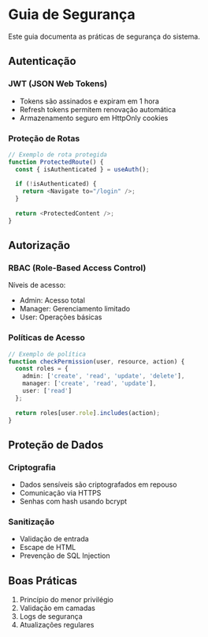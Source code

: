 # Guia de Segurança

Este guia documenta as práticas de segurança do sistema.

## Autenticação

### JWT (JSON Web Tokens)

- Tokens são assinados e expiram em 1 hora
- Refresh tokens permitem renovação automática
- Armazenamento seguro em HttpOnly cookies

### Proteção de Rotas

```typescript
// Exemplo de rota protegida
function ProtectedRoute() {
  const { isAuthenticated } = useAuth();
  
  if (!isAuthenticated) {
    return <Navigate to="/login" />;
  }
  
  return <ProtectedContent />;
}
```

## Autorização

### RBAC (Role-Based Access Control)

Níveis de acesso:
- Admin: Acesso total
- Manager: Gerenciamento limitado
- User: Operações básicas

### Políticas de Acesso

```typescript
// Exemplo de política
function checkPermission(user, resource, action) {
  const roles = {
    admin: ['create', 'read', 'update', 'delete'],
    manager: ['create', 'read', 'update'],
    user: ['read']
  };
  
  return roles[user.role].includes(action);
}
```

## Proteção de Dados

### Criptografia

- Dados sensíveis são criptografados em repouso
- Comunicação via HTTPS
- Senhas com hash usando bcrypt

### Sanitização

- Validação de entrada
- Escape de HTML
- Prevenção de SQL Injection

## Boas Práticas

1. Princípio do menor privilégio
2. Validação em camadas
3. Logs de segurança
4. Atualizações regulares
